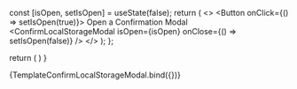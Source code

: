 
<Meta title="ConfirmLocalStorageModal" />

  const [isOpen, setIsOpen] = useState(false);
  return (
    <>
      <Button onClick={() => setIsOpen(true)}>
        Open a Confirmation Modal
      </Button>
      <ConfirmLocalStorageModal 
        isOpen={isOpen} 
        onClose={() => setIsOpen(false)} 
      />
    </>
  );
};

<Story name="Default">
  <ConfirmLocalStorageModalStoryPreview />
</Story>

<ArgsTable of={ConfirmLocalStorageModal}/>

  return (
    <ConfirmLocalStorageModal isOpen={true}/>
  )
}

<Canvas>
  <Story name="Buttons aligned right" args={{
    isOpen: true,
  }}>
    {TemplateConfirmLocalStorageModal.bind({})}
  </Story>
</Canvas>